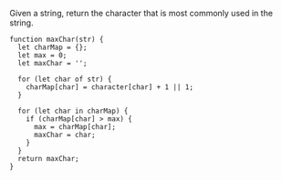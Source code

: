 <p className="instructions">
  Given a string, return the character that is most commonly used in the string.
</p>

```
function maxChar(str) {
  let charMap = {};
  let max = 0;
  let maxChar = '';

  for (let char of str) {
    charMap[char] = character[char] + 1 || 1;
  }

  for (let char in charMap) {
    if (charMap[char] > max) {
      max = charMap[char];
      maxChar = char;
    }
  }
  return maxChar;
}
```
